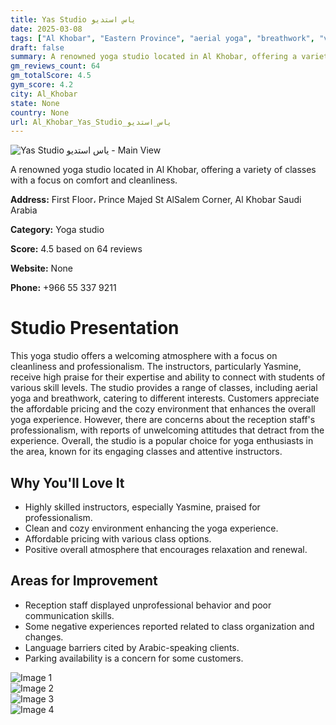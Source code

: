 ```yaml
---
title: Yas Studio ياس استديو
date: 2025-03-08
tags: ["Al Khobar", "Eastern Province", "aerial yoga", "breathwork", "varied classes", "clean", "cozy", "Al Khobar"]  
draft: false
summary: A renowned yoga studio located in Al Khobar, offering a variety of classes with a focus on comfort and cleanliness.
gm_reviews_count: 64
gm_totalScore: 4.5
gym_score: 4.2
city: Al_Khobar
state: None
country: None
url: Al_Khobar_Yas_Studio_ياس_استديو
---
```


<div className="aspect-[16/9] relative my-8">
  <img 
    src="https://lh5.googleusercontent.com/p/AF1QipNYTAhfTHZpoeiryyNUUZluAll2iGU0KT6Gl0kQ=w1920-h1080-k-no"
    alt="Yas Studio ياس استديو - Main View"
    className="object-cover absolute inset-0 w-full h-full rounded-lg"
  />
</div>

A renowned yoga studio located in Al Khobar, offering a variety of classes with a focus on comfort and cleanliness.

**Address:** First Floor، Prince Majed St AlSalem Corner, Al Khobar Saudi Arabia

**Category:** Yoga studio

**Score:** 4.5 based on 64 reviews

**Website:** None

**Phone:** +966 55 337 9211

# Studio Presentation

This yoga studio offers a welcoming atmosphere with a focus on cleanliness and professionalism. The instructors, particularly Yasmine, receive high praise for their expertise and ability to connect with students of various skill levels. The studio provides a range of classes, including aerial yoga and breathwork, catering to different interests. Customers appreciate the affordable pricing and the cozy environment that enhances the overall yoga experience. However, there are concerns about the reception staff's professionalism, with reports of unwelcoming attitudes that detract from the experience. Overall, the studio is a popular choice for yoga enthusiasts in the area, known for its engaging classes and attentive instructors.



## Why You'll Love It

- Highly skilled instructors, especially Yasmine, praised for professionalism.
- Clean and cozy environment enhancing the yoga experience.
- Affordable pricing with various class options.
- Positive overall atmosphere that encourages relaxation and renewal.

## Areas for Improvement

- Reception staff displayed unprofessional behavior and poor communication skills.
- Some negative experiences reported related to class organization and changes.
- Language barriers cited by Arabic-speaking clients.
- Parking availability is a concern for some customers.

<div className="grid grid-cols-1 xl:grid-cols-2 gap-4 my-8">
<div className="aspect-[4/3] relative"><img src="https://lh3.googleusercontent.com/p/AF1QipMOvchWDwd7YbBbK_iMJr7AYA59O09ZA0QW8W-8=w1920-h1080-k-no" alt="Image 1" className="object-cover absolute inset-0 w-full h-full rounded-lg" /></div>
<div className="aspect-[4/3] relative"><img src="https://lh5.googleusercontent.com/p/AF1QipN7byd3ZCdRe19TlA2zNPT8Vr23BMD5z25CggED=w1920-h1080-k-no" alt="Image 2" className="object-cover absolute inset-0 w-full h-full rounded-lg" /></div>
<div className="aspect-[4/3] relative"><img src="https://lh5.googleusercontent.com/p/AF1QipOETmbvEqWmIHj8NKO71KO6-uVpkM54erphRjYT=w1920-h1080-k-no" alt="Image 3" className="object-cover absolute inset-0 w-full h-full rounded-lg" /></div>
<div className="aspect-[4/3] relative"><img src="https://lh5.googleusercontent.com/p/AF1QipNxiY_B_8eSstkqS8q8wNioKGybSdUwH1y0Qd-c=w1920-h1080-k-no" alt="Image 4" className="object-cover absolute inset-0 w-full h-full rounded-lg" /></div>
</div>